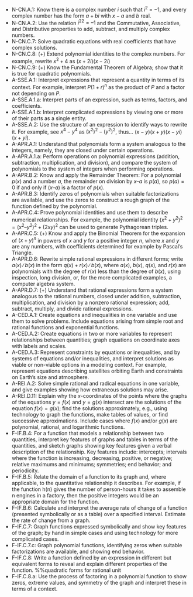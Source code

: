 * N-CN.A.1: Know there is a complex number $i$ such that $i^2$ = −1, and every complex number has the form $a + bi$ with $x-a$ and $b$ real.
* N-CN.A.2: Use the relation $i^22 = –1$ and the Commutative, Associative, and Distributive properties to add, subtract, and multiply complex numbers.
* N-CN.C.7: Solve quadratic equations with real coefficients that have complex solutions.
* N-CN.C.8: (+) Extend polynomial identities to the complex numbers. For example, rewrite $x^2+4$ as $(x+2i)(x-2i)$
* N-CN.C.9: (+) Know the Fundamental Theorem of Algebra; show that it is true for quadratic polynomials.
* A-SSE.A.1: Interpret expressions that represent a quantity in terms of its context. For example, interpret $P(1+r)^n$ as the product of $P$ and a factor not depending on $P$.
* A-SSE.A.1.a: Interpret parts of an expression, such as terms, factors, and coefficients.
* A-SSE.A.1.b: Interpret complicated expressions by viewing one or more of their parts as a single entity.
* A-SSE.A.2: Use the structure of an expression to identify ways to rewrite it. For example, see $x^4-y^4$ as $(x^2)^2-(y^2)^2$, thus... $(x-y)(x+y)(x-yi)(x+yi)$.
* A-APR.A.1: Understand that polynomials form a system analogous to the integers, namely, they are closed under certain operations.
* A-APR.A.1.a: Perform operations on polynomial expressions (addition, subtraction, multiplication, and division), and compare the system of polynomials to the system of integers when performing operations.
* A-APR.B.2: Know and apply the Remainder Theorem: For a polynomial $p(x)$ and a number $a$, the remainder on division by $x – a$ is $p(a)$, so $p(a) = 0$ if and only if $(x – a)$ is a factor of $p(x)$.
* A-APR.B.3: Identify zeros of polynomials when suitable factorizations are available, and use the zeros to construct a rough graph of the function defined by the polynomial.
* A-APR.C.4: Prove polynomial identities and use them to describe numerical relationships. For example, the polynomial identity $(x^2 + y^2)^2 = (x^2 – y^2)^2 + (2xy)^2$ can be used to generate Pythagorean triples.
* A-APR.C.5: (+) Know and apply the Binomial Theorem for the expansion of $(x + y)^n$ in powers of $x$ and $y$ for a positive integer $n$, where $x$ and $y$ are any numbers, with coefficients determined for example by Pascal’s Triangle.
* A-APR.D.6: Rewrite simple rational expressions in different forms; write $a(x)∕b(x)$ in the form $q(x) + r(x)∕b(x)$, where $a(x)$, $b(x)$, $q(x)$, and $r(x)$ are polynomials with the degree of $r(x)$ less than the degree of $b(x)$, using inspection, long division, or, for the more complicated examples, a computer algebra system.
* A-APR.D.7: (+) Understand that rational expressions form a system analogous to the rational numbers, closed under addition, subtraction, multiplication, and division by a nonzero rational expression; add, subtract, multiply, and divide rational expressions.
* A-CED.A.1: Create equations and inequalities in one variable and use them to solve problems. Include equations arising from simple root and rational functions and exponential functions.
* A-CED.A.2: Create equations in two or more variables to represent relationships between quantities; graph equations on coordinate axes with labels and scales.
* A-CED.A.3: Represent constraints by equations or inequalities, and by systems of equations and/or inequalities, and interpret solutions as viable or non-viable options in a modeling context. For example, represent equations describing satellites orbiting Earth and constraints on Earth’s size and atmosphere.
* A-REI.A.2: Solve simple rational and radical equations in one variable, and give examples showing how extraneous solutions may arise.
* A-REI.D.11: Explain why the $x$-coordinates of the points where the graphs of the equations $y = f(x)$ and $y = g(x)$ intersect are the solutions of the equation $f(x) = g(x)$; find the solutions approximately, e.g., using technology to graph the functions, make tables of values, or find successive approximations. Include cases where $f(x)$ and/or $g(x)$ are polynomial, rational, and logarithmic functions.
* F-IF.B.4: For a function that models a relationship between two quantities, interpret key features of graphs and tables in terms of the quantities, and sketch graphs showing key features given a verbal description of the relationship. Key features include: intercepts; intervals where the function is increasing, decreasing, positive, or negative; relative maximums and minimums; symmetries; end behavior; and periodicity.
* F-IF.B.5: Relate the domain of a function to its graph and, where applicable, to the quantitative relationship it describes. For example, if the function h(n) gives the number of person-hours it takes to assemble n engines in a factory, then the positive integers would be an appropriate domain for the function.
* F-IF.B.6: Calculate and interpret the average rate of change of a function (presented symbolically or as a table) over a specified interval. Estimate the rate of change from a graph.
* F-IF.C.7: Graph functions expressed symbolically and show key features of the graph; by hand in simple cases and using technology for more complicated cases.
* F-IF.C.7.c: Graph polynomial functions, identifying zeros when suitable factorizations are available, and showing end behavior.
* F-IF.C.8: Write a function defined by an expression in different but equivalent forms to reveal and explain different properties of the function. %%quadratic forms for rational unit
* F-IF.C.8.a: Use the process of factoring in a polynomial function to show zeros, extreme values, and symmetry of the graph and interpret these in terms of a context.


